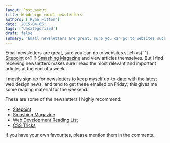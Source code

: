 ```yaml
---
layout: PostLayout
title: Webdesign email newsletters
authors: ['Ryan Fitton']
date: '2015-04-05'
tags: ['Uncategorized']
draft: false
summary: 'Email newsletters are great, sure you can go to websites such as Sitepoint or Smashing Magazine and view articles themselves. But I find receiving newsletters makes sure I read the most relevant and important articles at the end of a week. I mostly sign up for newsletters to keep myself up-to-date with the latest web [&amp;hellip;]'
---
```


<p>
  Email newsletters are great, sure you can go to websites such as{' '}
  <a href="http://www.sitepoint.com/">Sitepoint</a> or{' '}
  <a href="http://www.smashingmagazine.com/">Smashing Magazine</a> and view articles themselves. But
  I find receiving newsletters makes sure I read the most relevant and important articles at the end
  of a week.
</p>
<p>
  I mostly sign up for newsletters to keep myself up-to-date with the latest web design news, and
  tend to get these emailed on Friday; this gives me some reading material for the weekend.
</p>
<p>These are some of the newsletters I highly recommend:</p>
<ul>
  <li>
    <a href="http://www.sitepoint.com/newsletter/">Sitepoint</a>
  </li>
  <li>
    <a href="http://www.smashingmagazine.com/the-smashing-newsletter/">Smashing Magazine</a>
  </li>
  <li>
    <a href="https://wdrl.info/">Web Development Reading List</a>
  </li>
  <li>
    <a href="https://css-tricks.com/subscription-options/">CSS Tricks</a>
  </li>
</ul>
<p>If you have your own favourites, please mention them in the comments.</p>
